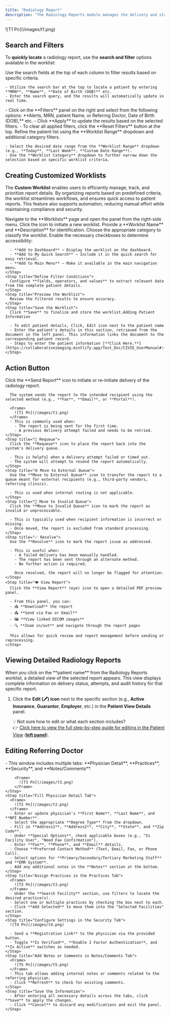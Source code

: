 ```yaml
---
title: "Radiology Report"
description: "The Radiology Reports module manages the delivery and status of radiology reports. Users can track the transmission of reports, filter based on delivery status, and take necessary actions for failed or incomplete reports."
---
```



<Frame>
  ![T1 Pn](/images/t1.png)
</Frame>

## <Icon icon="filter-list" iconType="duotone" color="black" size="27" />  **Search and Filters**

To **quickly locate** a radiology report, use the **search and filter** options available in the worklist:

<CardGroup cols="3">
  <Card title="Search Fields" icon="magnifying-glass" iconType="duotone">
    Use the search fields at the top of each column to filter results based on specific criteria.

    - Utilize the search bar at the top to locate a patient by entering **MRN**, **Name**, **Date of Birth (DOB)** etc.
    - Enter the search query, and the results will automatically update in real time.
  </Card>
  <Card title="Filter Panel" icon="filter">
    - Click on the **Filters** panel on the right and select from the following options: **Alerts, MRN, patient Name, or Referrng Doctor, Date of Birth (DOB),** etc.
    - Click **Apply** to update the results based on the selected filters.
    - To clear all applied filters, click the **Reset Filters** button at the top.
  </Card>
  <Card title="Worklist Dropdown" icon="list">
    Refine the patient list using the **Worklist Range** dropdown and additional category filters.

    - Select the desired date range from the **Worklist Range** dropdown (e.g., **Today**, **Last Week**, **Custom Date Range**).
    - Use the **Worklist Category** dropdown to further narrow down the selection based on specific worklist criteria.
  </Card>
</CardGroup>

## **Creating Customized Worklists**

The **Custom Worklist** enables users to efficiently manage, track, and prioritize report details. By organizing reports based on predefined criteria, the worklist streamlines workflows, and ensures quick access to patient reports. This feature also supports automation, reducing manual effort while maintaining compliance and security.

<Accordion title="To add a new worklist, follow these steps:" icon="newspaper" iconType="duotone">
  <Steps>
    <Step title="Access the Worklist Panel">
      Navigate to the **Worklists** page and open the panel from the right-side menu.
    </Step>
    <Step title="Create a New Worklist">
      Click the <Icon icon="plus-large" />  icon to initiate a new worklist.
    </Step>
    <Step title="Enter Worklist Details">
      Provide a **Worklist Name** and **Description** for identification.
    </Step>
    <Step title="Select a Worklist Category">
      Choose the appropriate category to classify the worklist.
    </Step>
    <Step title="Configure Access Preferences">
      Enable the necessary checkboxes to determine accessibility:

      - **Add to Dashboard** – Display the worklist on the dashboard.
      - **Add to My Quick Search** – Include it in the quick search for easy retrieval.
      - **Add to Main Menu** – Make it available in the main navigation menu.
    </Step>
    <Step title="Define Filter Conditions">
      Configure **fields, operators, and values** to extract relevant data from the complete patient details.
    </Step>
    <Step title="Preview the Worklist">
      Review the filtered results to ensure accuracy.
    </Step>
    <Step title="Save the Worklist">
      Click **Save** to finalize and store the worklist.Adding Patient Information

      - To edit patient details, Click, Edit icon next to the patient name
      - Enter the patient's details in this section, retrieved from the document in the left panel. This information links the document to the corresponding patient record.
      - Steps to enter the patient information [**Click Here.**](https://collaborativeimaging.mintlify.app/Test_Doc/CIVIE_UserManual#:~:text=Enter%20Patient%20Information)
    </Step>
  </Steps>
</Accordion>

## **Action Button**

<Accordion title="Radiology Report Actions – Icon Functions" icon="send">
  <Steps>
    <Step title="📤 Send Report">
      Click the **Send Report** icon to initiate or re-initiate delivery of the radiology report.

      The system sends the report to the intended recipient using the selected method (e.g., **Fax**, **Email**, or **Portal**).

      <Frame>
        ![T1 Pn](/images/t1.png)
      </Frame>
      - This is commonly used when:
        - The report is being sent for the first time.
        - A previous delivery attempt failed and needs to be retried.
    </Step>
    <Step title="🔁 Requeue">
      Click the **Requeue** icon to place the report back into the system's delivery queue.

      - This is helpful when a delivery attempt failed or timed out.
      - The system will attempt to resend the report automatically.
    </Step>
    <Step title="🌐 Move to External Queue">
      Use the **Move to External Queue** icon to transfer the report to a queue meant for external recipients (e.g., third-party vendors, referring clinics).

      - This is used when internal routing is not applicable.
    </Step>
    <Step title="🚫 Move to Invalid Queue">
      Click the **Move to Invalid Queue** icon to mark the report as invalid or unprocessable.

      - This is typically used when recipient information is incorrect or missing.
      - Once moved, the report is excluded from standard processing.
    </Step>
    <Step title="✅ Resolve">
      Use the **Resolve** icon to mark the report issue as addressed.

      - This is useful when:
        - A failed delivery has been manually handled.
        - The report has been sent through an alternate method.
        - No further action is required.

        Once resolved, the report will no longer be flagged for attention.
    </Step>
    <Step title="👁️ View Report">
      Click the **View Report** (eye) icon to open a detailed PDF preview panel.

      - From this panel, you can:
      - 📥 **Download** the report
      - 📤 **Send via Fax or Email**
      - 🖼️ **View linked DICOM images**
      - 🔍 **Zoom in/out** and navigate through the report pages

      This allows for quick review and report management before sending or reprocessing.
    </Step>
  </Steps>
</Accordion>

## **Viewing Detailed Radiology Reports**

<Accordion title="Radiology Report Details Tabs" icon="sparkles">
  When you click on the **patient name** from the Radiology Reports worklist, a detailed view of the selected report appears. This view displays complete information on delivery status, attempts, and audit history for that specific report.

  1. Click the **Edit (🖊️) icon** next to the specific section (e.g., **Active Insurance**, **Guarantor**, **Employer**, etc.) in the **Patient View Details** panel.

     💡 Not sure how to edit or what each section includes?\
     👉 [Click here to view the full step-by-step guide for editing in the Patient View](https://collaborativeimaging.mintlify.app/CIVIE-RIS/Patients#viewing-patient-details) ([**left panel**](https://collaborativeimaging.mintlify.app/CIVIE-RIS/Patients#viewing-patient-details)).
</Accordion>

## **Editing Referring Doctor**

<Accordion title="Steps to Edit Referring Doctor/Physician" icon="user-check">
  <Steps>
    <Step title="Access the Edit Referring Physician Panel">
      - This window includes multiple tabs: **Physician Detail**, **Practices**, **Security**, and **Notes/Comments**.

        <Frame>
          ![T3 Pn](/images/t3.png)
        </Frame>
    </Step>
    <Step title="Fill Physician Detail Tab">
      <Frame>
        ![T2 Pn](/images/t2.png)
      </Frame>
      - Enter or update physician's **First Name**, **Last Name**, and **NPI Number**.
      - Select the appropriate **Degree Type** from the dropdown.
      - Fill in **Address1**, **Address2**, **City**, **State**, and **Zip Code**.
      - Under **Special Options**, check applicable boxes (e.g., "Is Facility User", "Need Fax Confirmation").
      - Enter **Fax**, **Phone**, and **Email** details.
      - Choose **Preferred Contact Method** (Text, Email, Fax, or Phone Call).
      - Select options for **Primary/Secondary/Tertiary Marketing Staff** and **EMR System**.
      - Add any additional notes in the **Notes** section at the bottom.
    </Step>
    <Step title="Assign Practices in the Practices Tab">
      <Frame>
        ![T3 Pn](/images/t3.png)
      </Frame>
      - Under the **Search Facility** section, use filters to locate the desired practice(s).
      - Select one or multiple practices by checking the box next to each.
      - Click **Add Selected** to move them into the "Selected Facilities" section.
    </Step>
    <Step title="Configure Settings in the Security Tab">
      ![T4 Pn](/images/t4.png)

      - Send a **Registration Link** to the physician via the provided button.
      - Toggle **Is Verified**, **Enable 2 Factor Authentication**, and **Is Active** switches as needed.
    </Step>
    <Step title="Add Notes or Comments in Notes/Comments Tab">
      <Frame>
        ![T5 Pn](/images/t5.png)
      </Frame>
      - This tab allows adding internal notes or comments related to the referring physician.
      - Click **Refresh** to check for existing comments.
    </Step>
    <Step title="Save the Information">
      - After entering all necessary details across the tabs, click **Save** to apply the changes.
      - Click **Cancel** to discard any modifications and exit the panel.
    </Step>
  </Steps>
</Accordion>